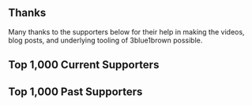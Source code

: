 <Section>

# Thanks

<Clickable
  link="https://www.patreon.com/3blue1brown"
  icon="fas fa-hand-holding-heart"
  text="Join as a member"
  design="rounded"
/>

<PiCreature
  emotion="gracious"
  text="It means a lot"
/>

Many thanks to the supporters below for their help in making the videos, blog posts, and underlying tooling of 3blue1brown possible.

## Top 1,000 Current Supporters

<Patrons active={true} />

## Top 1,000 Past Supporters

<Patrons active={false} />

</Section>
